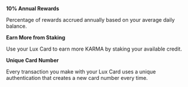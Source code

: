 **10% Annual Rewards**

Percentage of rewards accrued annually based on your average daily balance.

**Earn More from Staking**

Use your Lux Card to earn more KARMA by staking your available credit.

**Unique Card Number**

Every transaction you make with your Lux Card uses a unique authentication that creates a new card number every time.